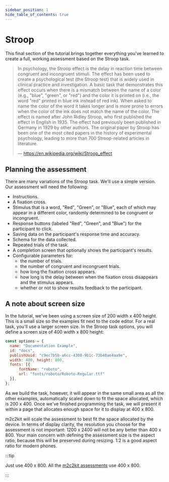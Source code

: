```yaml
---
sidebar_position: 1
hide_table_of_contents: true
---
```



# Stroop

This final section of the tutorial brings together everything you've learned to create a full, working assessment based on the Stroop task.

> In psychology, the Stroop effect is the delay in
reaction time between congruent and incongruent stimuli. The effect has
been used to create a psychological test (the Stroop test) that is widely
used in clinical practice and investigation. A basic task that demonstrates
this effect occurs when there is a mismatch between the name of a color
(e.g., "blue", "green", or "red") and the color it is printed on (i.e., the
word "red" printed in blue ink instead of red ink). When asked to name the
color of the word it takes longer and is more prone to errors when the color
of the ink does not match the name of the color. The effect is named after
John Ridley Stroop, who first published the effect in English in 1935. The
effect had previously been published in Germany in 1929 by other authors.
The original paper by Stroop has been one of the most cited papers in the
history of experimental psychology, leading to more than 700 Stroop-related
articles in literature.
>
> —  https://en.wikipedia.org/wiki/Stroop_effect

## Planning the assessment

There are many variations of the Stroop task. We'll use a simple version. Our assessment will need the following:

- Instructions.
- A fixation cross.
- Stimulus that is a word, "Red", "Green", or "Blue", each of which may appear in a different color, randomly determined to be congruent or incongruent.
- Response buttons (labeled "Red", "Green", and "Blue") for the participant to click.
- Saving data on the participant's response time and accuracy.
- Schema for the data collected.
- Repeated trials of the task.
- A completion screen that optionally shows the participant's results.
- Configurable parameters for:
  - the number of trials.
  - the number of congruent and incongruent trials.
  - how long the fixation cross appears.
  - how long is the delay between when the fixation cross disappears and the stimulus appears.
  - whether or not to show results feedback to the participant.

## A note about screen size

In the tutorial, we've been using a screen size of 200 width x 400 height. This is a small size so the examples fit next to the code editor. For a real task, you'll use a larger screen size. In the Stroop task options, you will define a screen size of 400 width x 800 height:

```js
const options = {
  name: "Documentation Example",
  id: "docs",
  publishUuid: "c9ec7b5b-a6cc-4308-9b1c-73b40ae4aa9e",
  width: 400, height: 800,
  fonts: [{
	  fontName: "roboto",
	  url: "fonts/roboto/Roboto-Regular.ttf"
  }],
};
```

As we build the task, however, it will appear in the same small area as all the other examples, automatically scaled down to fit the space allocated, which is 200 x 400. Once we've finished programming the task, we will present it within a page that allocates enough space for it to display at 400 x 800.

m2c2kit will scale the assessment to best fit the space allocated by the device. In terms of display clarity, the resolution you choose for the assessment is not important: 1200 x 2400 will not be any better than 400 x 800. Your main concern with defining the assessment size is the aspect ratio, because this will be preserved during resizing. 1:2 is a good aspect ratio for modern phones.

:::tip

Just use 400 x 800. All the [m2c2kit assessments](/docs/category/examples) use 400 x 800. 

:::





